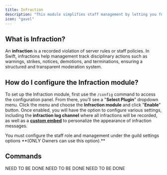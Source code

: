 ```yaml
---
title: Infraction
description: "This module simplifies staff management by letting you fully customize infraction settings, enforce guidelines, and maintain order efficiently."
icon: "gavel"
---
```

## What is Infraction?
An **infraction** is a recorded violation of server rules or staff policies. In Swift, infractions help management track disciplinary actions such as warnings, strikes, notices, demotions, and terminations, ensuring a structured and transparent moderation system.

## How do I configure the Infraction module?
To set up the Infraction module, first use the `/config` command to access the configuration panel. From there, you’ll see a "**Select Plugin**" dropdown menu. Click the menu and choose the **Infraction module** and click "**Enable**" button. Once enabled, you will have the option to configure various settings, including the **infraction log channel** where all infractions will be recorded, as well as a **[custom embed](/miscellaneous/variables#infraction-variables)** to personalize the appearance of infraction messages.

<Note>
You must configure the staff role and management under the guild settings options **(ONLY Owners can use this option).**
</Note>

## Commands
<Card title="">
<CardGroup cols={3}>
  <Card title="Infraction Issue" icon="square-1">
NEED TO BE DONE
  </Card>
  <Card title="Infraction List" icon="square-2">
NEED TO BE DONE 
 </Card>
  <Card title="Infraction Remove" icon="square-3">
NEED TO BE DONE 
 </Card>
</CardGroup>
</Card>
